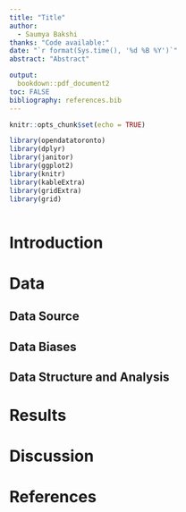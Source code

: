 ```yaml
---
title: "Title"
author: 
  - Saumya Bakshi
thanks: "Code available:"
date: "`r format(Sys.time(), '%d %B %Y')`"
abstract: "Abstract"

output:
  bookdown::pdf_document2
toc: FALSE
bibliography: references.bib
---
```


```r
knitr::opts_chunk$set(echo = TRUE)

library(opendatatoronto)
library(dplyr)
library(janitor)
library(ggplot2)
library(knitr)
library(kableExtra)
library(gridExtra)
library(grid)
```

```r

```

# Introduction

# Data

## Data Source

## Data Biases

## Data Structure and Analysis

# Results

# Discussion

\newpage

# References


